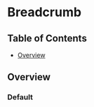 
# Breadcrumb

## Table of Contents
- [Overview](#overview)

## Overview

### Default
<Canvas>
  <Story id="design-system-molecules-breadcrumb--default" />
</Canvas>

<ArgsTable of={AMBreadcrumb} />

<style>{`
  #button {
    margin-bottom: 32px;
  }
  .css-11xgcgt {
    display: none;
  }
  .css-1wjen9k {
    margin: 0;
    padding: 20px 0;
  }
`}</style>